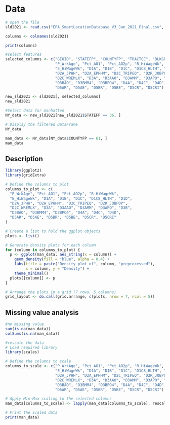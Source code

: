 # Data
```r
# open the file
sld2021 <- read.csv("EPA_SmartLocationDatabase_V3_Jan_2021_Final.csv", colClasses = c(GEOID = "character"))

columns <- colnames(sld2021)

print(columns)
```

```r

#select features
selected_columns <- c("GEOID", "STATEFP", "COUNTYFP", "TRACTCE", "BLKGRPCE", 
                      "P_WrkAge", "Pct_AO1", "Pct_AO2p", "R_HiWageWk", 
                      "E_HiWageWk", "D1A", "D1B", "D1C", "D1C8_HLTH", "D1D", 
                      "D2A_JPHH", "D2A_EPHHM", "D2C_TRIPEQ", "D2R_JOBPOP", 
                      "D2C_WREMLX", "D3A", "D3AAO", "D3AMM", "D3APO", "D3B", 
                      "D3BAO", "D3BMM4", "D3BPO4", "D4A", "D4C", "D4D", 
                      "D5AR", "D5AE", "D5BR", "D5BE", "D5CR", "D5CRI")

new_sld2021 <- sld2021[, selected_columns]
new_sld2021
```

```r
#Select data for manhatten
NY_data <- new_sld2021[new_sld2021$STATEFP == 36, ]

# Display the filtered DataFrame
NY_data

man_data <- NY_data[NY_data$COUNTYFP == 61, ]
man_data
```

## Description
```r
library(ggplot2)
library(gridExtra)

# Define the columns to plot
columns_to_plot <- c(
  "P_WrkAge", "Pct_AO1", "Pct_AO2p", "R_HiWageWk", 
  "E_HiWageWk", "D1A", "D1B", "D1C", "D1C8_HLTH", "D1D", 
  "D2A_JPHH", "D2A_EPHHM", "D2C_TRIPEQ", "D2R_JOBPOP", 
  "D2C_WREMLX", "D3A", "D3AAO", "D3AMM", "D3APO", "D3B", 
  "D3BAO", "D3BMM4", "D3BPO4", "D4A", "D4C", "D4D", 
  "D5AR", "D5AE", "D5BR", "D5BE", "D5CR", "D5CRI"
)

# Create a list to hold the ggplot objects
plots <- list()

# Generate density plots for each column
for (column in columns_to_plot) {
  p <- ggplot(man_data, aes_string(x = column)) +
    geom_density(fill = "blue", alpha = 0.4) +
    labs(title = paste("Density plot of", column, "preprocessed"),
         x = column, y = "Density") +
    theme_minimal()
  plots[[column]] <- p
}

# Arrange the plots in a grid (7 rows, 5 columns)
grid_layout <- do.call(grid.arrange, c(plots, nrow = 7, ncol = 5))


```

## Missing value analysis
```r
#no missing value
sum(is.na(man_data))
colSums(is.na(man_data))
```

```r
#rescale the data
# Load required library
library(scales)

# Define the columns to scale
columns_to_scale <- c("P_WrkAge", "Pct_AO1", "Pct_AO2p", "R_HiWageWk", 
                      "E_HiWageWk", "D1A", "D1B", "D1C", "D1C8_HLTH", "D1D", 
                      "D2A_JPHH", "D2A_EPHHM", "D2C_TRIPEQ", "D2R_JOBPOP", 
                      "D2C_WREMLX", "D3A", "D3AAO", "D3AMM", "D3APO", "D3B", 
                      "D3BAO", "D3BMM4", "D3BPO4", "D4A", "D4C", "D4D", 
                      "D5AR", "D5AE", "D5BR", "D5BE", "D5CR", "D5CRI")

# Apply Min-Max scaling to the selected columns
man_data[columns_to_scale] <- lapply(man_data[columns_to_scale], rescale)

# Print the scaled data
print(man_data)
```